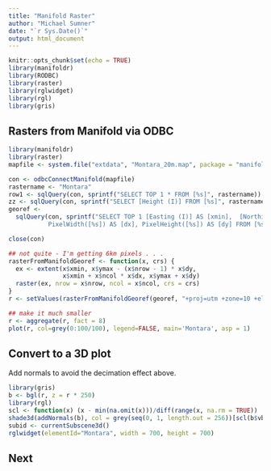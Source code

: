 ```yaml
---
title: "Manifold Raster"
author: "Michael Sumner"
date: "`r Sys.Date()`"
output: html_document
---
```


```r
knitr::opts_chunk$set(echo = TRUE)
library(manifoldr)
library(RODBC)
library(raster)
library(rglwidget)
library(rgl)
library(gris)
```


## Rasters from Manifold via ODBC

```r
library(manifoldr)
library(raster)
mapfile <- system.file("extdata", "Montara_20m.map", package = "manifoldr")

con <- odbcConnectManifold(mapfile)
rastername <- "Montara"
row1 <- sqlQuery(con, sprintf("SELECT TOP 1 * FROM [%s]", rastername))
zz <- sqlQuery(con, sprintf("SELECT [Height (I)] FROM [%s]", rastername))
georef <- 
  sqlQuery(con, sprintf("SELECT TOP 1 [Easting (I)] AS [xmin],  [Northing (I)] AS [ymax], PixelsByX([%s]) AS [ncol], PixelsByY([%s]) AS [nrow], 
           PixelWidth([%s]) AS [dx], PixelHeight([%s]) AS [dy] FROM [%s]", rastername, rastername, rastername, rastername, rastername))

close(con)

## not quite - I'm getting 6km pixels . . .
rasterFromManifoldGeoref <- function(x, crs) {
  ex <- extent(x$xmin, x$ymax - (x$nrow - 1) * x$dy, 
               x$xmin + x$ncol * x$dx, x$ymax + x$dy)
  raster(ex, nrow = x$nrow, ncol = x$ncol, crs = crs)
}
r <- setValues(rasterFromManifoldGeoref(georef, "+proj=utm +zone=10 +ellps=WGS84"), zz$`Height (I)`)

## make it much smaller
r <- aggregate(r, fact = 8)
plot(r, col=grey(0:100/100), legend=FALSE, main='Montara', asp = 1)
```


## Convert to a 3D plot


Add normals to avoid the decimation effect above. 
```r
library(gris)
b <- bgl(r, z = r * 250)
library(rgl)
scl <- function(x) (x - min(na.omit(x)))/diff(range(x, na.rm = TRUE))
shade3d(addNormals(b), col = grey(seq(0, 1, length.out = 256))[scl(b$vb[3,b$ib]) * 255 + 1])
subid <- currentSubscene3d()
rglwidget(elementId="Montara", width = 700, height = 700)
```





## Next

